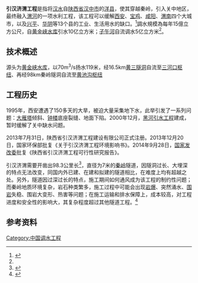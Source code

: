 {{更新|time=2019-02-07T13:51:06+00:00}}
'''引汉济渭工程'''是指将[[汉水|汉水]]自[[陕西省|陕西省]][[汉中市|汉中市]]的[[洋县|洋县]]，使其穿越秦岭，引入关中地区，最终融入[[渭河|渭河]]的一项水利工程，该工程可以缓解[[西安|西安]]、[[宝鸡|宝鸡]]、[[咸阳|咸阳]]、[[渭南|渭南]]四个大城市，以及[[兴平|兴平]]、[[华阴|华阴]]等13个县的工业、生活用水的缺口。<ref name="fh1">{{cite web|url=http://news.ifeng.com/mainland/detail_2010_11/02/2978225_0.shtml|title=汉江因南水北调濒临枯竭 引江补汉工程已上报水利部|publisher=新周报周末版|date=2010年11月2日|access-date=2010年11月5日|archive-date=2019年7月15日|archive-url=https://web.archive.org/web/20190715164812/http://news.ifeng.com/mainland/detail_2010_11/02/2978225_0.shtml|dead-url=no}}</ref>調水規模為每年15億立方公尺，自[[黄金峡水库|黄金峡水库]]引水10亿立方米；[[子午河|子午河]]自流调水5亿立方米<ref name="水利厅1"/>。
==技术概述==
源头为[[黄金峡水库|黄金峡水库]]，以70m<sup>3</sup>/s扬水119米，经16.5km[[黄三隧洞|黄三隧洞]]自流至[[三河口水库|三河口枢纽]]、再经98km秦岭隧洞自流至[[黄池沟水库|黄池沟枢纽]]
==工程历史==
1995年，西安遭遇了150多天的大旱，被迫大量采集地下水，此举引发了一系列问题：[[大雁塔|大雁塔]]倾斜、[[西安钟楼|钟楼]]底座裂缝、地面下陷。2000年12月，[[黑河引水工程|黑河引水工程]]建成，暂时缓解了关中缺水问题。

2013年7月31日，陕西省引汉济渭工程建设有限公司正式注册。2013年12月20日，国家环保部批复《关于引汉济渭工程环境影响书》。2014年9月28日，[[国家发改委|国家发改委]]批复《陕西省引汉济渭工程可行性研究报告》。

引汉济渭需要开凿出98.3公里长<ref name="水利厅1">{{cite web|url=http://www.sxmwr.gov.cn/han-yhjw-weihe-3-tt-14439|title=陕西省引汉济渭工程概况|publisher=陕西省水利厅|date=2018-01-04|access-date=2018-01-04|archive-url=https://web.archive.org/web/20180104192334/http://www.sxmwr.gov.cn/han-yhjw-weihe-3-tt-14439|archive-date=2018-01-04|dead-url=yes}}</ref>，直径为7米的[[秦岭|秦岭]]隧道，因隧洞过长、大埋深的特点无法改变，同国内外已建、在建和拟建的隧道相比，在难度上均有超越之处。另外，隧道因过深过长的特点，施工期间如何通风成为该工程的制约性问题；而秦岭地质环境复杂，岩石种类繁多，施工过程中可能会出现[[岩爆|岩爆]]、突然涌水、[[围岩|围岩]]失稳、围岩大变形、热害等问题；在施工运输和排水保障上，成本较高，对工程进度和安全性的影响大，其复杂程度超过其他隧道工程。<ref>{{cite web|url=http://news.cnwest.com/content/2008-10/29/content_1504833.htm|title="引汉济渭"成渭河论坛热点 陕西6年再造一条渭河|publisher=西部网|date=2008-10-29|access-date=2010-11-05|archive-url=https://web.archive.org/web/20160304202718/http://news.cnwest.com/content/2008-10/29/content_1504833.htm|archive-date=2016-03-04|dead-url=yes}}</ref>

== 参考资料 ==
{{reflist}}

[[Category:中国调水工程|Category:中国调水工程]]